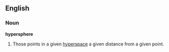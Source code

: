 ==English==

===Noun===
'''hypersphere'''

# {{geometry}} Those points in a given [[hyperspace]] a given distance from a given point.